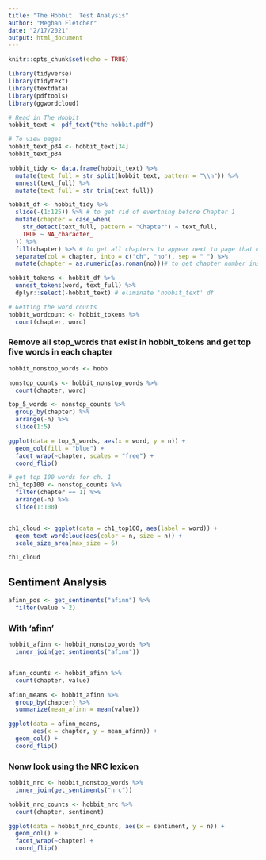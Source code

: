 ```yaml
---
title: "The Hobbit  Test Analysis"
author: "Meghan Fletcher"
date: "2/17/2021"
output: html_document
---
```


```r
knitr::opts_chunk$set(echo = TRUE)

library(tidyverse)
library(tidytext)
library(textdata)
library(pdftools)
library(ggwordcloud)
```

```r
# Read in The Hobbit
hobbit_text <- pdf_text("the-hobbit.pdf")

# To view pages
hobbit_text_p34 <- hobbit_text[34]
hobbit_text_p34
```

```r
hobbit_tidy <- data.frame(hobbit_text) %>% 
  mutate(text_full = str_split(hobbit_text, pattern = "\\n")) %>% 
  unnest(text_full) %>% 
  mutate(text_full = str_trim(text_full))
```

```r
hobbit_df <- hobbit_tidy %>% 
  slice(-(1:125)) %>% # to get rid of everthing before Chapter 1
  mutate(chapter = case_when(
    str_detect(text_full, pattern = "Chapter") ~ text_full,
    TRUE ~ NA_character_
  )) %>% 
  fill(chapter) %>% # to get all chapters to appear next to page that corresponds with that chapter
  separate(col = chapter, into = c("ch", "no"), sep = " ") %>% 
  mutate(chapter = as.numeric(as.roman(no)))# to get chapter number instead of Roman numerals
```

```r
hobbit_tokens <- hobbit_df %>% 
  unnest_tokens(word, text_full) %>% 
  dplyr::select(-hobbit_text) # eliminate 'hobbit_text' df

# Getting the word counts
hobbit_wordcount <- hobbit_tokens %>% 
  count(chapter, word)
```

### Remove all stop_words that exist in hobbit_tokens and get top five words in each chapter

```r
hobbit_nonstop_words <- hobb

nonstop_counts <- hobbit_nonstop_words %>% 
  count(chapter, word)
```

```r
top_5_words <- nonstop_counts %>% 
  group_by(chapter) %>% 
  arrange(-n) %>% 
  slice(1:5)

ggplot(data = top_5_words, aes(x = word, y = n)) +
  geom_col(fill = "blue") +
  facet_wrap(~chapter, scales = "free") +
  coord_flip()
```

```r
# get top 100 words for ch. 1
ch1_top100 <- nonstop_counts %>% 
  filter(chapter == 1) %>% 
  arrange(-n) %>% 
  slice(1:100)


ch1_cloud <- ggplot(data = ch1_top100, aes(label = word)) +
  geom_text_wordcloud(aes(color = n, size = n)) +
  scale_size_area(max_size = 6)

ch1_cloud
```

## Sentiment Analysis

```r
afinn_pos <- get_sentiments("afinn") %>% 
  filter(value > 2)
```


### With 'afinn'

```r
hobbit_afinn <- hobbit_nonstop_words %>% 
  inner_join(get_sentiments("afinn"))


afinn_counts <- hobbit_afinn %>% 
  count(chapter, value)

afinn_means <- hobbit_afinn %>% 
  group_by(chapter) %>% 
  summarize(mean_afinn = mean(value))

ggplot(data = afinn_means,
       aes(x = chapter, y = mean_afinn)) +
  geom_col() +
  coord_flip()
```

### Nonw look using the NRC lexicon

```r
hobbit_nrc <- hobbit_nonstop_words %>% 
  inner_join(get_sentiments("nrc"))

hobbit_nrc_counts <- hobbit_nrc %>% 
  count(chapter, sentiment)

ggplot(data = hobbit_nrc_counts, aes(x = sentiment, y = n)) +
  geom_col() +
  facet_wrap(~chapter) +
  coord_flip()
```





